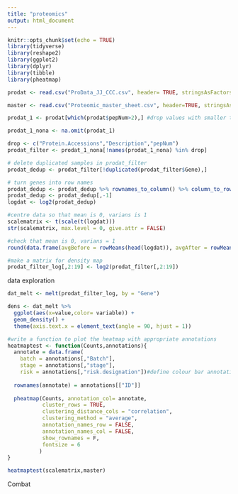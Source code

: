 ```yaml
---
title: "proteomics"
output: html_document
---
```


```r
knitr::opts_chunk$set(echo = TRUE)
library(tidyverse)
library(reshape2)
library(ggplot2)
library(dplyr)
library(tibble)
library(pheatmap)
```

```r
prodat <- read.csv("ProData_JJ_CCC.csv", header= TRUE, stringsAsFactors = FALSE)

master <- read.csv("Proteomic_master_sheet.csv", header=TRUE, stringsAsFactors = FALSE)
```

```r
prodat_1 <- prodat[which(prodat$pepNum>2),] #drop values with smaller than 2 pepnum

prodat_1_nona <- na.omit(prodat_1)

drop <- c("Protein.Accessions","Description","pepNum")
prodat_filter <- prodat_1_nona[!names(prodat_1_nona) %in% drop]

# delete duplicated samples in prodat_filter
prodat_dedup <- prodat_filter[!duplicated(prodat_filter$Gene),]

# turn genes into row names
prodat_dedup <- prodat_dedup %>% rownames_to_column() %>% column_to_rownames(var="Gene")
prodat_dedup <- prodat_dedup[,-1]
logdat <- log2(prodat_dedup)

#centre data so that mean is 0, varians is 1
scalematrix <- t(scale(t(logdat)))
str(scalematrix, max.level = 0, give.attr = FALSE)

#check that mean is 0, varians = 1
round(data.frame(avgBefore = rowMeans(head(logdat)), avgAfter = rowMeans(head(scalematrix)),varBefore = apply(head(logdat), 1, var), varAfter = apply(head(scalematrix), 1, var)),2)
```

```r
#make a matrix for density map 
prodat_filter_log[,2:19] <- log2(prodat_filter[,2:19])
```

data exploration
```r
dat_melt <- melt(prodat_filter_log, by = "Gene")

dens <- dat_melt %>% 
  ggplot(aes(x=value,color= variable)) +
  geom_density() +
  theme(axis.text.x = element_text(angle = 90, hjust = 1))
```

```r
#write a function to plot the heatmap with appropriate annotations
heatmaptest <- function(Counts,annotations){
  annotate = data.frame(
    batch = annotations[,"Batch"],
    stage = annotations[,"stage"],
    risk = annotations[,"risk.designation"])#define colour bar annotation based on different parameters
  
  rownames(annotate) = annotations[["ID"]]
  
  pheatmap(Counts, annotation_col= annotate,
           cluster_rows = TRUE,
           clustering_distance_cols = "correlation", 
           clustering_method = "average",
           annotation_names_row = FALSE,
           annotation_names_col = FALSE,
           show_rownames = F,
           fontsize = 6 
          )
}
```

```r
heatmaptest(scalematrix,master)
```

Combat
```r

```